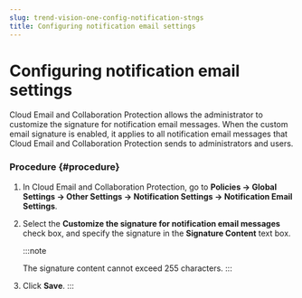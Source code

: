 ```yaml
---
slug: trend-vision-one-config-notification-stngs
title: Configuring notification email settings
---
```

# Configuring notification email settings

Cloud Email and Collaboration Protection allows the administrator to customize the signature for notification email messages. When the custom email signature is enabled, it applies to all notification email messages that Cloud Email and Collaboration Protection sends to administrators and users.

### Procedure {#procedure}

1.  In Cloud Email and Collaboration Protection, go to **Policies → Global Settings → Other Settings → Notification Settings → Notification Email Settings**.

2.  Select the **Customize the signature for notification email messages** check box, and specify the signature in the **Signature Content** text box.

    :::note

    The signature content cannot exceed 255 characters.
    :::

3.  Click **Save**.
:::
